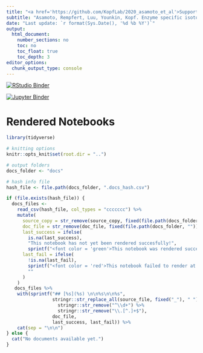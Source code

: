 ```yaml
---
title: "<a href='https://github.com/KopfLab/2020_asamoto_et_al'>Supporting Information <svg style='height:0.8em;top:.04em;position:relative;' viewBox='0 0 496 512'><path d='M165.9 397.4c0 2-2.3 3.6-5.2 3.6-3.3.3-5.6-1.3-5.6-3.6 0-2 2.3-3.6 5.2-3.6 3-.3 5.6 1.3 5.6 3.6zm-31.1-4.5c-.7 2 1.3 4.3 4.3 4.9 2.6 1 5.6 0 6.2-2s-1.3-4.3-4.3-5.2c-2.6-.7-5.5.3-6.2 2.3zm44.2-1.7c-2.9.7-4.9 2.6-4.6 4.9.3 2 2.9 3.3 5.9 2.6 2.9-.7 4.9-2.6 4.6-4.6-.3-1.9-3-3.2-5.9-2.9zM244.8 8C106.1 8 0 113.3 0 252c0 110.9 69.8 205.8 169.5 239.2 12.8 2.3 17.3-5.6 17.3-12.1 0-6.2-.3-40.4-.3-61.4 0 0-70 15-84.7-29.8 0 0-11.4-29.1-27.8-36.6 0 0-22.9-15.7 1.6-15.4 0 0 24.9 2 38.6 25.8 21.9 38.6 58.6 27.5 72.9 20.9 2.3-16 8.8-27.1 16-33.7-55.9-6.2-112.3-14.3-112.3-110.5 0-27.5 7.6-41.3 23.6-58.9-2.6-6.5-11.1-33.3 2.6-67.9 20.9-6.5 69 27 69 27 20-5.6 41.5-8.5 62.8-8.5s42.8 2.9 62.8 8.5c0 0 48.1-33.6 69-27 13.7 34.7 5.2 61.4 2.6 67.9 16 17.7 25.8 31.5 25.8 58.9 0 96.5-58.9 104.2-114.8 110.5 9.2 7.9 17 22.9 17 46.4 0 33.7-.3 75.4-.3 83.6 0 6.5 4.6 14.4 17.3 12.1C428.2 457.8 496 362.9 496 252 496 113.3 383.5 8 244.8 8zM97.2 352.9c-1.3 1-1 3.3.7 5.2 1.6 1.6 3.9 2.3 5.2 1 1.3-1 1-3.3-.7-5.2-1.6-1.6-3.9-2.3-5.2-1zm-10.8-8.1c-.7 1.3.3 2.9 2.3 3.9 1.6 1 3.6.7 4.3-.7.7-1.3-.3-2.9-2.3-3.9-2-.6-3.6-.3-4.3.7zm32.4 35.6c-1.6 1.3-1 4.3 1.3 6.2 2.3 2.3 5.2 2.6 6.5 1 1.3-1.3.7-4.3-1.3-6.2-2.2-2.3-5.2-2.6-6.5-1zm-11.4-14.7c-1.6 1-1.6 3.6 0 5.9 1.6 2.3 4.3 3.3 5.6 2.3 1.6-1.3 1.6-3.9 0-6.2-1.4-2.3-4-3.3-5.6-2z'/></svg></a>"
subtitle: "Asamoto, Rempfert, Luu, Younkin, Kopf. Enzyme specific isotope effects of the Nap and Nar nitrate reductases."
date: "Last update: `r format(Sys.Date(), '%d %b %Y')`"
output:
  html_document: 
    number_sections: no
    toc: no
    toc_float: true
    toc_depth: 3
editor_options:
  chunk_output_type: console
---
```


[![RStudio Binder](https://img.shields.io/badge/explore%20online-in%20RStudio-blue.svg)](http://beta.mybinder.org/v2/gh/kopflab/2020_asamoto_et_al/master?urlpath=rstudio)

[![Jupyter Binder](https://img.shields.io/badge/explore%20online-in%20Jupyter-orange.svg)](http://beta.mybinder.org/v2/gh/kopflab/2020_asamoto_et_al/master?urlpath=lab)

# Rendered Notebooks

```r
library(tidyverse)

# knitting options
knitr::opts_knit$set(root.dir = "..")

# output folders
docs_folder <- "docs"

# hash info file
hash_file <- file.path(docs_folder, ".docs_hash.csv")
```


```r
if (file.exists(hash_file)) {
  docs_files <- 
    read_csv(hash_file, col_types = "ccccccc") %>% 
    mutate(
      source_copy = str_remove(source_copy, fixed(file.path(docs_folder, ""))),
      doc_file = str_remove(doc_file, fixed(file.path(docs_folder, ""))),
      last_success = ifelse(
        is.na(last_success), 
        "This notebook has not yet been rendered succesfully!", 
        sprintf("<font color = 'green'>This notebook was rendered successfully on %s.</font>", last_success)),
      last_fail = ifelse(
        !is.na(last_fail), 
        sprintf("<font color = 'red'>This notebook failed to render at the latest attempt on %s (see <a href='docs.html'>rendering log</a> for details).</font>", last_fail),
        ""
      )
    )
   docs_files %>% 
    with(sprintf("## [%s](%s) \n\n%s\n\n%s", 
                 stringr::str_replace_all(source_file, fixed("_"), " ") %>% 
                   stringr::str_remove("^\\d+") %>%
                   stringr::str_remove("\\.[^.]+$"), 
                 doc_file, 
                 last_success, last_fail)) %>% 
    cat(sep = "\n\n")
} else {
  cat("No documents available yet.")
}
```
